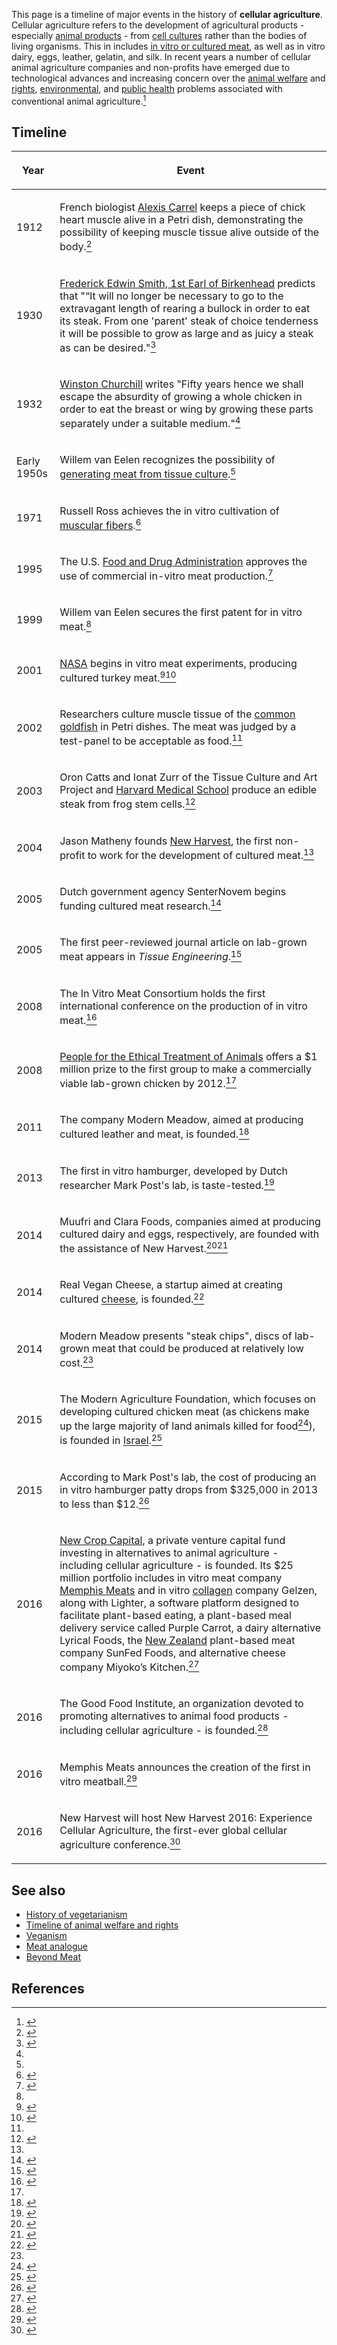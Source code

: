 This page is a timeline of major events in the history of '''cellular agriculture'''.  Cellular agriculture refers to the development of agricultural products - especially [[Animal product|animal products]] - from [[Cell culture|cell cultures]] rather than the bodies of living organisms.  This in includes [[In vitro meat|in vitro or cultured meat]], as well as in vitro dairy, eggs, leather, gelatin, and silk.  In recent years a number of cellular animal agriculture companies and non-profits have emerged due to technological advances and increasing concern over the [[Animal welfare|animal welfare]] and [[Animal rights|rights]], [[Environmentalism|environmental]], and [[Public health|public health]] problems associated with conventional animal agriculture.<ref name="animalist">{{cite web |url=https://medium.com/@TheAnimalist/cellular-agriculture-for-a-brighter-future-142058ff6d1a#.vqlb0g1gf |title=Cellular agriculture for a brighter future |date=March 22, 2016 |accessdate=June 6, 2016}}</ref>

==Timeline==

{| class="sortable wikitable"
! Year !! Event 
|-
|1912||French biologist [[Alexis Carrel]] keeps a piece of chick heart muscle alive in a Petri dish, demonstrating the possibility of keeping muscle tissue alive outside of the body.<ref name="bhat">{{cite journal |url=http://www.ncbi.nlm.nih.gov/pmc/articles/PMC3551074/ |author=Zuhaib Fayaz Bhat |author2=Hina Fayaz |title=Prospectus of cultured meat—advancing meat alternatives |date=April 2011 |journal=Journal of Food Science Technology |volume=48 |issue=2 |accessdate=April 24, 2016}}</ref>
|-
|1930||[[F. E. Smith, 1st Earl of Birkenhead|Frederick Edwin Smith, 1st Earl of Birkenhead]] predicts that "“It will no longer be necessary to go to the extravagant length of rearing a bullock in order to eat its steak. From one 'parent' steak of choice tenderness it will be possible to grow as large and as juicy a steak as can be desired."<ref name="ford">{{cite web |url=http://www.brianjford.com/k-cultured-meat.pdf |title=Culturing Meat for the Future: Anti-Death Versus Anti-Life |accessdate=June 5, 2016}}</ref>
|-
|1932||[[Winston Churchill]] writes "Fifty years hence we shall escape the absurdity of growing a whole chicken in order to eat the breast or wing by growing these parts separately under a suitable medium."<ref name="ford" />
|-
|Early 1950s||Willem van Eelen recognizes the possibility of [[In vitro meat|generating meat from tissue culture]].<ref name="bhat" />
|-
|1971||Russell Ross achieves the in vitro cultivation of [[Myocyte|muscular fibers]].<ref name="ross">{{cite web|last1=Ross|first1=Russell|title=Growth of Smooth Muscle in Culture and Formation of Elastic Fibers|url=http://jcb.rupress.org/content/50/1/172.abstract?sid=5ae8f86c-2ca1-4d16-95a1-08002db55d11|publisher=[[The Journal of Cell Biology]]|accessdate=12 February 2015|pages=172–186|date=1 July 1971}}</ref>
|-
|1995||The U.S. [[Food and Drug Administration]] approves the use of commercial in-vitro meat production.<ref name="markowski">{{cite web |url=https://www.nextnature.net/2013/12/moments-in-meat-history-part-ix-in-vitro-meat/ |title=Moments in Meat History Part IX – In-Vitro Meat |date=December 31, 2013 |accessdate=June 5, 2016}}</ref> 
|-
|1999||Willem van Eelen secures the first patent for in vitro meat.<ref name="bhat" />
|-
|2001||[[NASA]] begins in vitro meat experiments, producing cultured turkey meat.<ref name="australian">{{cite news |last = Macintyre |first = Ben |author-link = Ben Macintyre |title = Test-tube meat science's next leap |publisher = ''[[The Australian]]'' |date = 2007-01-20 |url = http://www.theaustralian.com.au/news/health-science/test-tube-meat-sciences-next-leap/story-e6frg8y6-1111112859219 |accessdate = 2011-11-26}}</ref><ref name="year in science">{{cite news |last = Webb |first = Sarah |title = Tissue Engineers Cook Up Plan for Lab-Grown Meat (The Year in Science: Technology) |publisher = ''[[Discover (magazine)|Discover]]'' |date = 2006-01-08 |url = http://discovermagazine.com/2006/jan/technology |accessdate = 2009-08-07}}</ref>
|-
|2002||Researchers culture muscle tissue of the [[Common goldfish|common goldfish]] in Petri dishes.  The meat was judged by a test-panel to be acceptable as food.<ref name="bhat" />
|-
|2003||Oron Catts and Ionat Zurr of the Tissue Culture and Art Project and [[Harvard Medical School]] produce an edible steak from frog stem cells.<ref>{{cite news|title=Ingestion / Disembodied Cuisine|url=http://www.cabinetmagazine.org/issues/16/catts.php|newspaper=Cabinet Magazine|date=Winter 2004–2005}}</ref>
|-
|2004||Jason Matheny founds [[New Harvest]], the first non-profit to work for the development of cultured meat.<ref name="ford" />
|-
|2005||Dutch government agency SenterNovem begins funding cultured meat research.<ref name="datar1">{{cite web |url=http://www.new-harvest.org/mark_post_cultured_beef |author=Isha Datar |date=November 3, 2015 |accessdate=June 5, 2016 |title=Mark Post's Cultured Beef}}</ref> 
|-
|2005||The first peer-reviewed journal article on lab-grown meat appears in ''Tissue Engineering''.<ref name="university maryland">{{Cite press release | title = Paper Says Edible Meat Can be Grown in a Lab on Industrial Scale | publisher = [[University of Maryland]] | date = 2005-07-06 | url = http://www.newsdesk.umd.edu/scitech/release.cfm?ArticleID=1098 | accessdate = 2008-10-12}}</ref>
|-
|2008||The In Vitro Meat Consortium holds the first international conference on the production of in vitro meat.<ref name="time">{{cite news |last = Siegelbaum |first = D.J. |title = In Search of a Test-Tube Hamburger |publisher = ''[[Time (magazine)|Time]]'' |date = 2008-04-23 |url = http://www.time.com/time/health/article/0,8599,1734630,00.html?imw=Y |accessdate = 2009-04-30 }}</ref>
|-
|2008||[[People for the Ethical Treatment of Animals]] offers a $1 million prize to the first group to make a commercially viable lab-grown chicken by 2012.<ref name="markowski" />
|-
|2011||The company Modern Meadow, aimed at producing cultured leather and meat, is founded.<ref name="harvey">{{cite web |url=http://www.businessinsider.com/modern-meadow-grows-meat-in-a-lab-2014-9 |title=This Brooklyn Startup Wowed The Science Community With Lab-Made 'Meat Chips' |author=Chelsea Harvey |date=September 26, 2014 |accessdate=June 5, 2016}}</ref>
|-
|2013||The first in vitro hamburger, developed by Dutch researcher Mark Post's lab, is taste-tested.<ref name="fountain">{{cite news |url=http://www.nytimes.com/2013/08/06/science/a-lab-grown-burger-gets-a-taste-test.html |author=Henry Fountain |title=A Lab-Grown Burger Gets a Taste Test |newspaper=The New York Times |date=August 5, 2013 |accessdate=April 24, 2016}}</ref>
|-
|2014||Muufri and Clara Foods, companies aimed at producing cultured dairy and eggs, respectively, are founded with the assistance of New Harvest.<ref name="datar">{{cite web |url=http://www.new-harvest.org/muufri_milk |title=Muufri: Milk without Cows |author=Isha Datar |date=November 5, 2015 |accessdate=June 5, 2016}}</ref><ref name="clara">{{cite web |url=http://www.new-harvest.org/clara_foods |title=Clara Foods: Egg Whites without Hens |author=Isha Datar |date=November 4, 2015 |accessdate=June 5, 2016}}</ref>
|-
|2014||Real Vegan Cheese, a startup aimed at creating cultured [[Cheese|cheese]], is founded.<ref name="wohlsen">{{cite web |url=http://www.wired.com/2015/04/diy-biotech-vegan-cheese/ |title=Cow Milk Without the Cow is Coming to Change Food Forever |author=Marcus Wohlsen |date=April 15, 2015 |accessdate=June 7, 2016}}</ref>
|-
|2014||Modern Meadow presents "steak chips", discs of lab-grown meat that could be produced at relatively low cost.<ref name="harvey" />
|-
|2015||The Modern Agriculture Foundation, which focuses on developing cultured chicken meat (as chickens make up the large majority of land animals killed for food<ref name="upc">{{cite web |url=http://www.upc-online.org/chickens/chickensbro.html |title=Chickens |author=United Poultry Concerns |accessdate=May 19, 2016}}</ref>), is founded in [[Israel]].<ref name="leichman">{{cite web |url=http://www.israel21c.org/coming-soon-chicken-meat-without-slaughter/ |title=Coming soon: chicken meat without slaughter |author=Abigail Klein Leichman |date=November 19, 2015 |accessdate=May 18, 2016}}</ref>
|-
|2015||According to Mark Post's lab, the cost of producing an in vitro hamburger patty drops from $325,000 in 2013 to less than $12.<ref name="burgercost">{{cite web |url=http://www.sciencealert.com/lab-grown-burger-patty-cost-drops-from-325-000-to-12 |title=Cost of lab-grown burger patty drops from $325,000 to $11.36 |date=April 2, 2015 |accessdate=June 7, 2016}}</ref>
|-
|2016||[[New Crop Capital]], a private venture capital fund investing in alternatives to animal agriculture - including cellular agriculture - is founded.  Its $25 million portfolio includes in vitro meat company [[Memphis Meats]] and in vitro [[Collagen|collagen]] company Gelzen, along with Lighter, a software platform designed to facilitate plant-based eating, a plant-based meal delivery service called Purple Carrot, a dairy alternative Lyrical Foods, the [[New Zealand]] plant-based meat company SunFed Foods, and alternative cheese company Miyoko’s Kitchen.<ref name="taylor">{{cite web |url=https://agfundernews.com/new-crop-capital-closes-25m-fund-invests-in-beyond-meat5547.html |title=New Crop Capital Closes $25m Fund, Invests in Beyond Meat |author=Louisa Burwood-Taylor |date=March 17, 2016 |accessdate=June 6, 2016}}</ref>
|-
|2016||The Good Food Institute, an organization devoted to promoting alternatives to animal food products - including cellular agriculture - is founded.<ref name="zacharias">{{cite web |url=http://www.onegreenplanet.org/news/new-crop-capital-and-good-food-institute-to-disrupt-animal-agriculture/ |title=The Race to Disrupt Animal Agriculture Just Got a $25 Million Shot in the Arm, and a New Non-Profit |author=Nil Zacharias |date=March 16, 2016 |accessdate=June 6, 2016}}</ref>
|-
|2016||Memphis Meats announces the creation of the first in vitro meatball.<ref name="hanson">{{cite web |url=http://www.huffingtonpost.com/entry/lab-grown-meatball-memphis-meats_us_56b12317e4b04f9b57d7a9b2 |author=Hilary Hanson |title=‘World’s First’ Lab-Grown Meatball Looks Pretty Damn Tasty |date=February 2, 2016 |accessdate=April 24, 2016}}</ref>
|-
|2016||New Harvest will host New Harvest 2016: Experience Cellular Agriculture, the first-ever global cellular agriculture conference.<ref name="conference">{{cite web |url=https://www.morningagclips.com/first-ever-cellular-agriculture-conference/ |title=First-ever cellular agriculture conference |date=May 31, 2016 |accessdate=June 6, 2016}}</ref>
|}

==See also==
*[[History of vegetarianism]]
*[[Timeline of animal welfare and rights]]
*[[Veganism]]
*[[Meat analogue]]
*[[Beyond Meat]]

==References==
{{reflist|30em}}
